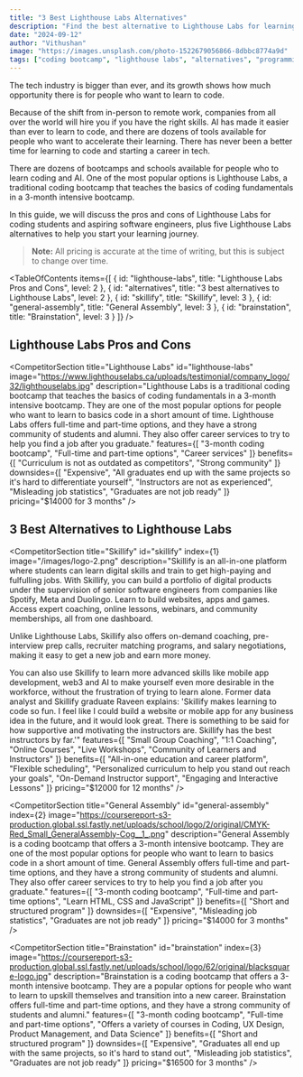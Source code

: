 ```yaml
---
title: "3 Best Lighthouse Labs Alternatives"
description: "Find the best alternative to Lighthouse Labs for learning to code, building digital products, and growing your career."
date: "2024-09-12"
author: "Vithushan"
image: "https://images.unsplash.com/photo-1522679056866-8dbbc8774a9d"
tags: ["coding bootcamp", "lighthouse labs", "alternatives", "programming education"]
---
```



The tech industry is bigger than ever, and its growth shows how much opportunity there is for people who want to learn to code.

Because of the shift from in-person to remote work, companies from all over the world will hire you if you have the right skills. AI has made it easier than ever to learn to code, and there are dozens of tools available for people who want to accelerate their learning. There has never been a better time for learning to code and starting a career in tech.

There are dozens of bootcamps and schools available for people who to learn coding and AI. One of the most popular options is Lighthouse Labs, a traditional coding bootcamp that teaches the basics of coding fundamentals in a 3-month intensive bootcamp.

In this guide, we will discuss the pros and cons of Lighthouse Labs for coding students and aspiring software engineers, plus five Lighthouse Labs alternatives to help you start your learning journey.

> **Note:** All pricing is accurate at the time of writing, but this is subject to change over time.

<TableOfContents items={[
  { id: "lighthouse-labs", title: "Lighthouse Labs Pros and Cons", level: 2 },
  { id: "alternatives", title: "3 best alternatives to Lighthouse Labs", level: 2 },
  { id: "skillify", title: "Skillify", level: 3 },
  { id: "general-assembly", title: "General Assembly", level: 3 },
  { id: "brainstation", title: "Brainstation", level: 3 }
]} />

## Lighthouse Labs Pros and Cons

<CompetitorSection
  title="Lighthouse Labs"
  id="lighthouse-labs"
  image="https://www.lighthouselabs.ca/uploads/testimonial/company_logo/32/lighthouselabs.jpg"
  description="Lighthouse Labs is a traditional coding bootcamp that teaches the basics of coding fundamentals in a 3-month intensive bootcamp. They are one of the most popular options for people who want to learn to basics code in a short amount of time. Lighthouse Labs offers full-time and part-time options, and they have a strong community of students and alumni. They also offer career services to try to help you find a job after you graduate."
  features={[
    "3-month coding bootcamp",
    "Full-time and part-time options",
    "Career services"
  ]}
  benefits={[
    "Curriculum is not as outdated as competitors",
    "Strong community"
  ]}
  downsides={[
    "Expensive",
    "All graduates end up with the same projects so it's hard to differentiate yourself",
    "Instructors are not as experienced",
    "Misleading job statistics",
    "Graduates are not job ready"
  ]}
  pricing="$14000 for 3 months"
/>

## 3 Best Alternatives to Lighthouse Labs

<CompetitorSection
  title="Skillify"
  id="skillify"
  index={1}
  image="/images/logo-2.png"
  description="Skillify is an all-in-one platform where students can learn digital skills and train to get high-paying and fulfulling jobs. With Skillify, you can build a portfolio of digital products under the supervision of senior software engineers from companies like Spotify, Meta and Duolingo. Learn to build websites, apps and games. Access expert coaching, online lessons, webinars, and community memberships, all from one dashboard.

Unlike Lighthouse Labs, Skillify also offers on-demand coaching, pre-interview prep calls, recruiter matching programs, and salary negotiations, making it easy to get a new job and earn more money.

You can also use Skillify to learn more advanced skills like mobile app development, web3 and AI to make yourself even more desirable in the workforce, without the frustration of trying to learn alone. Former data analyst and Skillify graduate Raveen explains: 'Skillify makes learning to code so fun. I feel like I could build a website or mobile app for any business idea in the future, and it would look great. There is something to be said for how supportive and motivating the instructors are. Skillify has the best instructors by far.'"
  features={[
    "Small Group Coaching",
    "1:1 Coaching",
    "Online Courses",
    "Live Workshops",
    "Community of Learners and Instructors"
  ]}
  benefits={[
    "All-in-one education and career platform",
    "Flexible scheduling",
    "Personalized curriculum to help you stand out reach your goals",
    "On-Demand Instructor support",
    "Engaging and Interactive Lessons"
  ]}
  pricing="$12000 for 12 months"
/>

<CompetitorSection
  title="General Assembly"
  id="general-assembly"
  index={2}
  image="https://coursereport-s3-production.global.ssl.fastly.net/uploads/school/logo/2/original/CMYK-Red_Small_GeneralAssembly-Cog__1_.png"
  description="General Assembly is a coding bootcamp that offers a 3-month intensive bootcamp. They are one of the most popular options for people who want to learn to basics code in a short amount of time. General Assembly offers full-time and part-time options, and they have a strong community of students and alumni. They also offer career services to try to help you find a job after you graduate."
  features={[
    "3-month coding bootcamp",
    "Full-time and part-time options",
    "Learn HTML, CSS and JavaScript"
  ]}
  benefits={[
    "Short and structured program"
  ]}
  downsides={[
    "Expensive",
    "Misleading job statistics",
    "Graduates are not job ready"
  ]}
  pricing="$14000 for 3 months"
/>

<CompetitorSection
  title="Brainstation"
  id="brainstation"
  index={3}
  image="https://coursereport-s3-production.global.ssl.fastly.net/uploads/school/logo/62/original/blacksquare-logo.jpg"
  description="Brainstation is a coding bootcamp that offers a 3-month intensive bootcamp. They are a popular options for people who want to learn to upskill themselves and transition into a new career. Brainstation offers full-time and part-time options, and they have a strong community of students and alumni."
  features={[
    "3-month coding bootcamp",
    "Full-time and part-time options",
    "Offers a variety of courses in Coding, UX Design, Product Management, and Data Science"
  ]}
  benefits={[
    "Short and structured program"
  ]}
  downsides={[
    "Expensive",
    "Graduates all end up with the same projects, so it's hard to stand out",
    "Misleading job statistics",
    "Graduates are not job ready"
  ]}
  pricing="$16500 for 3 months"
/>
